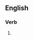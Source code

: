 ==English==

===Verb===
{{head|en|present participle}}

# {{present participle of|synchronise|lang=en|nocat=1}}